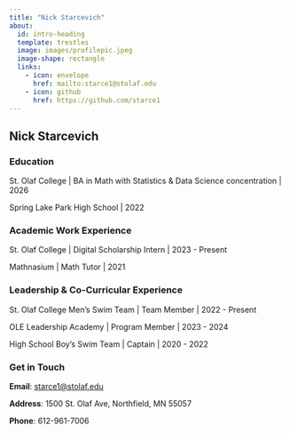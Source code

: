 ```yaml
---
title: "Nick Starcevich"
about:
  id: intro-heading
  template: trestles
  image: images/profilepic.jpeg
  image-shape: rectangle
  links:
    - icon: envelope
      href: mailto:starce1@stolaf.edu
    - icon: github
      href: https://github.com/starce1
---
```


::: {#intro-heading}
## Nick Starcevich

### Education

St. Olaf College \| BA in Math with Statistics & Data Science concentration \| 2026

Spring Lake Park High School \| 2022

### Academic Work Experience

St. Olaf College \| Digital Scholarship Intern \| 2023 - Present

Mathnasium \| Math Tutor \| 2021

:::

### Leadership & Co-Curricular Experience

St. Olaf College Men's Swim Team \| Team Member \| 2022 - Present

OLE Leadership Academy \| Program Member \| 2023 - 2024

High School Boy's Swim Team \| Captain \| 2020 - 2022

### Get in Touch

**Email**: <a href='mailto:starce1@stolaf.edu'>starce1@stolaf.edu</a>

**Address**: 1500 St. Olaf Ave, Northfield, MN 55057

**Phone**: 612-961-7006
